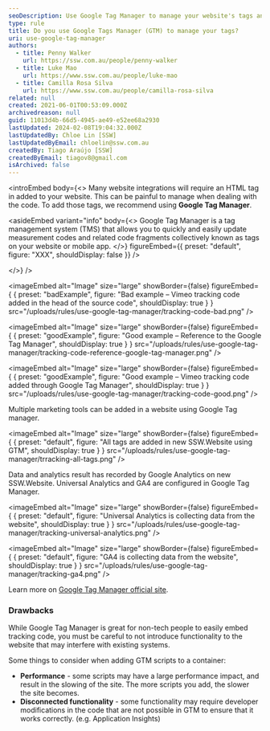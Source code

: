 ```yaml
---
seoDescription: Use Google Tag Manager to manage your website's tags and tracking codes efficiently, without writing complex code.
type: rule
title: Do you use Google Tags Manager (GTM) to manage your tags?
uri: use-google-tag-manager
authors:
  - title: Penny Walker
    url: https://ssw.com.au/people/penny-walker
  - title: Luke Mao
    url: https://www.ssw.com.au/people/luke-mao
  - title: Camilla Rosa Silva
    url: https://www.ssw.com.au/people/camilla-rosa-silva
related: null
created: 2021-06-01T00:53:09.000Z
archivedreason: null
guid: 11013d4b-66d5-4945-ae49-e52ee68a2930
lastUpdated: 2024-02-08T19:04:32.000Z
lastUpdatedBy: Chloe Lin [SSW]
lastUpdatedByEmail: chloelin@ssw.com.au
createdBy: Tiago Araújo [SSW]
createdByEmail: tiagov8@gmail.com
isArchived: false
---
```


<introEmbed
  body={<>
Many website integrations will require an HTML tag in added to your website. This can be painful to manage when dealing with the code. To add those tags, we recommend using **Google Tag Manager**.


<asideEmbed
  variant="info"
  body={<>
    Google Tag Manager is a tag management system (TMS) that allows you to quickly and easily update measurement codes and related code fragments collectively known as tags on your website or mobile app.
  </>}
  figureEmbed={{
    preset: "default",
    figure: "XXX",
    shouldDisplay: false
  }}
/>

  </>}
/>

<imageEmbed
  alt="Image"
  size="large"
  showBorder={false}
  figureEmbed={ {
    preset: "badExample",
    figure: "Bad example – Vimeo tracking code added in the head of the source code",
    shouldDisplay: true
  } }
  src="/uploads/rules/use-google-tag-manager/tracking-code-bad.png"
/>


<imageEmbed
  alt="Image"
  size="large"
  showBorder={false}
  figureEmbed={ {
    preset: "goodExample",
    figure: "Good example – Reference to the Google Tag Manager",
    shouldDisplay: true
  } }
  src="/uploads/rules/use-google-tag-manager/tracking-code-reference-google-tag-manager.png"
/>


<imageEmbed
  alt="Image"
  size="large"
  showBorder={false}
  figureEmbed={ {
    preset: "goodExample",
    figure: "Good example – Vimeo tracking code added through Google Tag Manager",
    shouldDisplay: true
  } }
  src="/uploads/rules/use-google-tag-manager/tracking-code-good.png"
/>


Multiple marketing tools can be added in a website using Google Tag manager.


<imageEmbed
  alt="Image"
  size="large"
  showBorder={false}
  figureEmbed={ {
    preset: "default",
    figure: "All tags are added in new SSW.Website using GTM",
    shouldDisplay: true
  } }
  src="/uploads/rules/use-google-tag-manager/trracking-all-tags.png"
/>


Data and analytics result has recorded by Google Analytics on new SSW.Website. Universal Analytics and GA4 are configured in Google Tag Manager.


<imageEmbed
  alt="Image"
  size="large"
  showBorder={false}
  figureEmbed={ {
    preset: "default",
    figure: "Universal Analytics is collecting data from the website",
    shouldDisplay: true
  } }
  src="/uploads/rules/use-google-tag-manager/tracking-universal-analytics.png"
/>



<imageEmbed
  alt="Image"
  size="large"
  showBorder={false}
  figureEmbed={ {
    preset: "default",
    figure: "GA4 is collecting data from the website",
    shouldDisplay: true
  } }
  src="/uploads/rules/use-google-tag-manager/tracking-ga4.png"
/>


Learn more on [Google Tag Manager official site](https://marketingplatform.google.com/about/tag-manager/benefits/).

### Drawbacks

While Google Tag Manager is great for non-tech people to easily embed tracking code, you must be careful to not introduce functionality to the website that may interfere with existing systems.

Some things to consider when adding GTM scripts to a container:

- **Performance** - some scripts may have a large performance impact, and result in the slowing of the site. The more scripts you add, the slower the site becomes.
- **Disconnected functionality** - some functionality may require developer modifications in the code that are not possible in GTM to ensure that it works correctly. (e.g. Application Insights)
